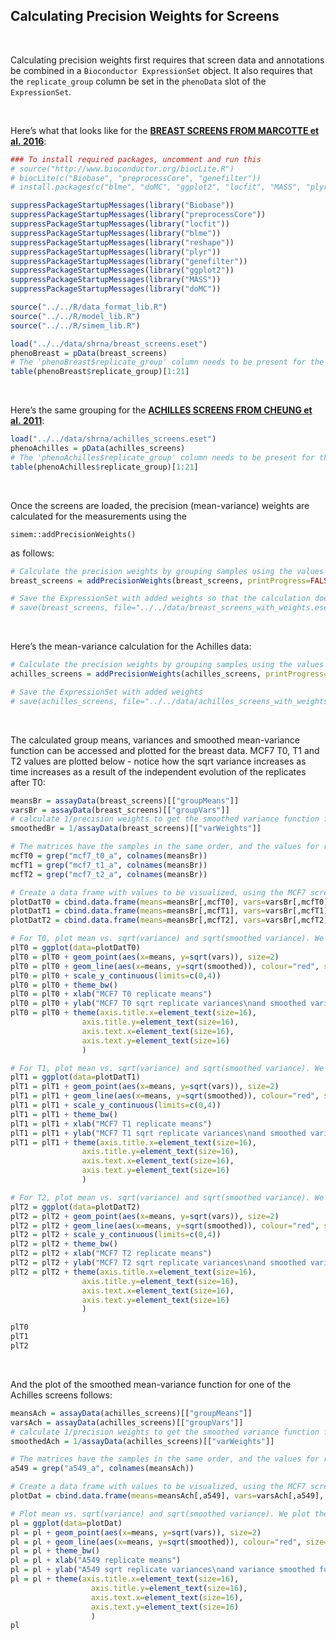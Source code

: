 Calculating Precision Weights for Screens
-------------------------------------------------------------

&nbsp;

Calculating precision weights first requires that screen data and annotations be combined in a `Bioconductor ExpressionSet` object. It also requires that the `replicate_group` column be set in the `phenoData` slot of the `ExpressionSet`. 

&nbsp;

Here's what that looks like for the [__BREAST SCREENS FROM MARCOTTE et al. 2016__](https://www.dropbox.com/s/a16l4thfeu9u206/breast_screens.eset?dl=1):

```r

### To install required packages, uncomment and run this
# source("http://www.bioconductor.org/biocLite.R")
# biocLite(c("Biobase", "preprocessCore", "genefilter"))
# install.packages(c("blme", "doMC", "ggplot2", "locfit", "MASS", "plyr", "reshape"))

suppressPackageStartupMessages(library("Biobase"))
suppressPackageStartupMessages(library("preprocessCore"))
suppressPackageStartupMessages(library("locfit"))
suppressPackageStartupMessages(library("blme"))
suppressPackageStartupMessages(library("reshape"))
suppressPackageStartupMessages(library("plyr"))
suppressPackageStartupMessages(library("genefilter"))
suppressPackageStartupMessages(library("ggplot2"))
suppressPackageStartupMessages(library("MASS"))
suppressPackageStartupMessages(library("doMC"))

source("../../R/data_format_lib.R")
source("../../R/model_lib.R")
source("../../R/simem_lib.R")

load("../../data/shrna/breast_screens.eset")
phenoBreast = pData(breast_screens)
# The 'phenoBreast$replicate_group' column needs to be present for the mean-variance function calculation. Since the Breast screens are measured at 3 time-points, we group the screens by both cell line and time-points for the purposes of calculating the mean-variance function
table(phenoBreast$replicate_group)[1:21]
```


&nbsp;

Here's the same grouping for the [__ACHILLES SCREENS FROM CHEUNG et al. 2011__](https://www.dropbox.com/s/w8q1jkyvnozto84/achilles_screens.eset?dl=1):

```r
load("../../data/shrna/achilles_screens.eset")
phenoAchilles = pData(achilles_screens)
# The 'phenoAchilles$replicate_group' column needs to be present for the mean-variance function calculation. Since the Achilles screens are measured at an end-point, we group the screens by cell line for the purposes of calculating the mean-variance function
table(phenoAchilles$replicate_group)[1:21]
```


&nbsp;

Once the screens are loaded, the precision (mean-variance) weights are calculated for the measurements using the 

```
simem::addPrecisionWeights()
```

as follows:

```r
# Calculate the precision weights by grouping samples using the values in the 'phenoBreast$replicate_group' column. This process takes several minutes. The 'printProgress=TRUE' parameter prints a line of output for each 'replicate_group' as it is processed; printProgress=FALSE by default.
breast_screens = addPrecisionWeights(breast_screens, printProgress=FALSE)

# Save the ExpressionSet with added weights so that the calculation doesn't need to be rerun
# save(breast_screens, file="../../data/breast_screens_with_weights.eset")
```


&nbsp;

Here's the mean-variance calculation for the Achilles data:

```r
# Calculate the precision weights by grouping samples using the values in the 'phenoBreast$replicate_group' column. This process takes several minutes. The 'printProgress=TRUE' parameter prints a line of output for each 'replicate_group', and is set to FALSE by default.
achilles_screens = addPrecisionWeights(achilles_screens, printProgress=FALSE)

# Save the ExpressionSet with added weights
# save(achilles_screens, file="../../data/achilles_screens_with_weights.eset")
```

&nbsp;

The calculated group means, variances and smoothed mean-variance function can be accessed and plotted for the breast data. MCF7 T0, T1 and T2 values are plotted below - notice how the sqrt variance increases as time increases as a result of the independent evolution of the replicates after T0:

```r

meansBr = assayData(breast_screens)[["groupMeans"]]
varsBr = assayData(breast_screens)[["groupVars"]]
# calculate 1/precision weights to get the smoothed variance function for plotting purposes
smoothedBr = 1/assayData(breast_screens)[["varWeights"]]

# The matrices have the samples in the same order, and the values for replicates a, b, and c are identical, so we need only plot one of the replicates for each of the time-points
mcfT0 = grep("mcf7_t0_a", colnames(meansBr))
mcfT1 = grep("mcf7_t1_a", colnames(meansBr))
mcfT2 = grep("mcf7_t2_a", colnames(meansBr))

# Create a data frame with values to be visualized, using the MCF7 screen as an example
plotDatT0 = cbind.data.frame(means=meansBr[,mcfT0], vars=varsBr[,mcfT0], smoothed=smoothedBr[,mcfT0])
plotDatT1 = cbind.data.frame(means=meansBr[,mcfT1], vars=varsBr[,mcfT1], smoothed=smoothedBr[,mcfT1])
plotDatT2 = cbind.data.frame(means=meansBr[,mcfT2], vars=varsBr[,mcfT2], smoothed=smoothedBr[,mcfT2])

# For T0, plot mean vs. sqrt(variance) and sqrt(smoothed variance). We plot the sqrt of the variance to highlight differences
plT0 = ggplot(data=plotDatT0)
plT0 = plT0 + geom_point(aes(x=means, y=sqrt(vars)), size=2)
plT0 = plT0 + geom_line(aes(x=means, y=sqrt(smoothed)), colour="red", size=1)
plT0 = plT0 + scale_y_continuous(limits=c(0,4))
plT0 = plT0 + theme_bw()
plT0 = plT0 + xlab("MCF7 T0 replicate means") 
plT0 = plT0 + ylab("MCF7 T0 sqrt replicate variances\nand smoothed variance function")
plT0 = plT0 + theme(axis.title.x=element_text(size=16), 
                axis.title.y=element_text(size=16),
                axis.text.x=element_text(size=16), 
                axis.text.y=element_text(size=16)
                )

# For T1, plot mean vs. sqrt(variance) and sqrt(smoothed variance). We plot the sqrt of the variance to highlight differences
plT1 = ggplot(data=plotDatT1)
plT1 = plT1 + geom_point(aes(x=means, y=sqrt(vars)), size=2)
plT1 = plT1 + geom_line(aes(x=means, y=sqrt(smoothed)), colour="red", size=1)
plT1 = plT1 + scale_y_continuous(limits=c(0,4))
plT1 = plT1 + theme_bw()
plT1 = plT1 + xlab("MCF7 T1 replicate means") 
plT1 = plT1 + ylab("MCF7 T1 sqrt replicate variances\nand smoothed variance function")
plT1 = plT1 + theme(axis.title.x=element_text(size=16), 
                axis.title.y=element_text(size=16),
                axis.text.x=element_text(size=16), 
                axis.text.y=element_text(size=16)
                )

# For T2, plot mean vs. sqrt(variance) and sqrt(smoothed variance). We plot the sqrt of the variance to highlight differences
plT2 = ggplot(data=plotDatT2)
plT2 = plT2 + geom_point(aes(x=means, y=sqrt(vars)), size=2)
plT2 = plT2 + geom_line(aes(x=means, y=sqrt(smoothed)), colour="red", size=1)
plT2 = plT2 + scale_y_continuous(limits=c(0,4))
plT2 = plT2 + theme_bw()
plT2 = plT2 + xlab("MCF7 T2 replicate means")
plT2 = plT2 + ylab("MCF7 T2 sqrt replicate variances\nand smoothed variance function")
plT2 = plT2 + theme(axis.title.x=element_text(size=16), 
                axis.title.y=element_text(size=16),
                axis.text.x=element_text(size=16), 
                axis.text.y=element_text(size=16)
                )

plT0
plT1
plT2
```

&nbsp;

And the plot of the smoothed mean-variance function for one of the Achilles screens follows:

```r

meansAch = assayData(achilles_screens)[["groupMeans"]]
varsAch = assayData(achilles_screens)[["groupVars"]]
# calculate 1/precision weights to get the smoothed variance function for plotting purposes
smoothedAch = 1/assayData(achilles_screens)[["varWeights"]]

# The matrices have the samples in the same order, and the values for replicates a, b, and c are identical, so we need only plot one of the replicates
a549 = grep("a549_a", colnames(meansAch))

# Create a data frame with values to be visualized, using the MCF7 screen as an example
plotDat = cbind.data.frame(means=meansAch[,a549], vars=varsAch[,a549], smoothed=smoothedAch[,a549])

# Plot mean vs. sqrt(variance) and sqrt(smoothed variance). We plot the sqrt of the variance to highlight differences
pl = ggplot(data=plotDat)
pl = pl + geom_point(aes(x=means, y=sqrt(vars)), size=2)
pl = pl + geom_line(aes(x=means, y=sqrt(smoothed)), colour="red", size=1)
pl = pl + theme_bw()
pl = pl + xlab("A549 replicate means") 
pl = pl + ylab("A549 sqrt replicate variances\nand variance smoothed function")
pl = pl + theme(axis.title.x=element_text(size=16), 
                  axis.title.y=element_text(size=16),
                  axis.text.x=element_text(size=16), 
                  axis.text.y=element_text(size=16)
                  )
pl
```
